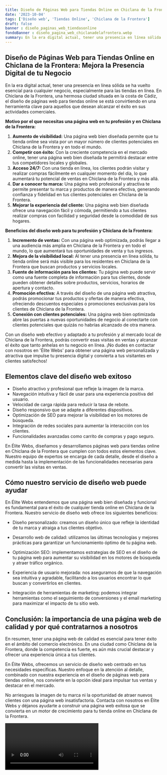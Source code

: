 ```yaml
---
title: Diseño de Páginas Web para Tiendas Online en Chiclana de la Frontera
date: '2023-10-04'
tags: ['Diseño web', 'Tiendas Online', 'Chiclana de la Frontera']
draft: false
banner : diseño_paginas_web_tiendasonline
fondoBanner : diseño_pagina_web_chiclanadelafrontera.webp
summary: En la era digital actual, tener una presencia en línea sólida se ha vuelto esencial para cualquier negocio, especialmente para las tiendas en línea. En Chiclana de la Frontera, una hermosa ciudad situada en la costa de Cádiz, el diseño de páginas web para tiendas online se está convirtiendo en una herramienta clave para aquellos que desean alcanzar el éxito en sus actividades comerciales.
---
```


## **Diseño de Páginas Web para Tiendas Online en Chiclana de la Frontera: Mejora la Presencia Digital de tu Negocio**

En la era digital actual, tener una presencia en línea sólida se ha vuelto esencial para cualquier negocio, especialmente para las tiendas en línea. En Chiclana de la Frontera, una hermosa ciudad situada en la costa de Cádiz, el diseño de páginas web para tiendas online se está convirtiendo en una herramienta clave para aquellos que desean alcanzar el éxito en sus actividades comerciales.

**Motivo por el que necesitas una página web en tu profesión y en Chiclana de la Frontera:**

1. **Aumento de visibilidad:** Una página web bien diseñada permite que tu tienda online sea vista por un mayor número de clientes potenciales en Chiclana de la Frontera y en todo el mundo.
2. **Competir con éxito:** Con la creciente competencia en el mercado online, tener una página web bien diseñada te permitirá destacar entre tus competidores locales y globales.
3. **Acceso 24/7:** Con una tienda en línea, los clientes podrán visitar y realizar compras fácilmente en cualquier momento del día, lo que aumentará tu potencial de ventas en Chiclana de la Frontera y más allá.
4. **Dar a conocer tu marca:** Una página web profesional y atractiva te permite presentar tu marca y productos de manera efectiva, generando confianza y fidelidad en tus clientes potenciales en Chiclana de la Frontera.
5. **Mejorar la experiencia del cliente:** Una página web bien diseñada ofrece una navegación fácil y cómoda, permitiendo a tus clientes realizar compras con facilidad y seguridad desde la comodidad de sus hogares.

**Beneficios del diseño web para tu profesión y Chiclana de la Frontera:**

1. **Incremento de ventas:** Con una página web optimizada, podrás llegar a una audiencia más amplia en Chiclana de la Frontera y en todo el mundo, lo que aumentará tus oportunidades de venta y tus ingresos.
2. **Mejora de la visibilidad local:** Al tener una presencia en línea sólida, tu tienda online será más visible para los residentes en Chiclana de la Frontera que buscan productos y servicios locales.
3. **Fuente de información para los clientes:** Tu página web puede servir como una fuente completa de información para tus clientes, donde pueden obtener detalles sobre productos, servicios, horarios de apertura y contacto.
4. **Promoción efectiva:** A través del diseño de una página web atractiva, podrás promocionar tus productos y ofertas de manera efectiva, ofreciendo descuentos especiales o promociones exclusivas para los clientes de Chiclana de la Frontera.
5. **Conexión con clientes potenciales:** Una página web bien optimizada abre las puertas a nuevas oportunidades de negocio al conectarte con clientes potenciales que quizás no habrías alcanzado de otra manera.

Con un diseño web efectivo y adaptado a tu profesión y al mercado local de Chiclana de la Frontera, podrás convertir esas visitas en ventas y alcanzar el éxito que tanto anhelas en tu negocio en línea. ¡No dudes en contactar con nosotros en 'Élite Webs' para obtener una página web personalizada y atractiva que impulse tu presencia digital y convierta a tus visitantes en clientes satisfechos!

<GifSeo />

<Cta />

## Elementos clave del diseño web exitoso

- Diseño atractivo y profesional que refleje la imagen de la marca.
- Navegación intuitiva y fácil de usar para una experiencia positiva del usuario.
- Velocidad de carga rápida para reducir la tasa de rebote.
- Diseño responsivo que se adapte a diferentes dispositivos.
- Optimización de SEO para mejorar la visibilidad en los motores de búsqueda.
- Integración de redes sociales para aumentar la interacción con los clientes.
- Funcionalidades avanzadas como carrito de compras y pago seguro.

En Élite Webs, diseñamos y desarrollamos páginas web para tiendas online en Chiclana de la Frontera que cumplen con todos estos elementos clave. Nuestro equipo de expertos se encarga de cada detalle, desde el diseño a medida hasta la implementación de las funcionalidades necesarias para convertir las visitas en ventas.

## Cómo nuestro servicio de diseño web puede ayudar

En Élite Webs entendemos que una página web bien diseñada y funcional es fundamental para el éxito de cualquier tienda online en Chiclana de la Frontera. Nuestro servicio de diseño web ofrece los siguientes beneficios:

- Diseño personalizado: creamos un diseño único que refleje la identidad de tu marca y atraiga a tus clientes objetivo.

- Desarrollo web de calidad: utilizamos las últimas tecnologías y mejores prácticas para garantizar un funcionamiento óptimo de tu página web.

- Optimización SEO: implementamos estrategias de SEO en el diseño de tu página web para aumentar su visibilidad en los motores de búsqueda y atraer tráfico orgánico.

- Experiencia de usuario mejorada: nos aseguramos de que la navegación sea intuitiva y agradable, facilitando a los usuarios encontrar lo que buscan y convertirlos en clientes.

- Integración de herramientas de marketing: podemos integrar herramientas como el seguimiento de conversiones y el email marketing para maximizar el impacto de tu sitio web.

## Conclusión: la importancia de una página web de calidad y por qué contratarnos a nosotros

En resumen, tener una página web de calidad es esencial para tener éxito en el ámbito del comercio electrónico. En una ciudad como Chiclana de la Frontera, donde la competencia es fuerte, es aún más crucial destacar y ofrecer una experiencia única a tus clientes.

En Élite Webs, ofrecemos un servicio de diseño web centrado en tus necesidades específicas. Nuestro enfoque en la atención al detalle, combinado con nuestra experiencia en el diseño de páginas web para tiendas online, nos convierte en la opción ideal para impulsar tus ventas y destacar en el mercado.

No arriesgues la imagen de tu marca ni la oportunidad de atraer nuevos clientes con una página web insatisfactoria. Contacta con nosotros en Élite Webs y déjanos ayudarte a construir una página web exitosa que se convierta en un motor de crecimiento para tu tienda online en Chiclana de la Frontera.

<Video />

<CtaBot job='Tiendas Online' city='Chiclana de la Frontera'/>

<Gmaps query='Chiclana de la Frontera+españa+maps' />